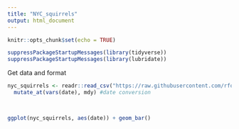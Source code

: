 ```yaml
---
title: "NYC_squirrels"
output: html_document
---
```


```r
knitr::opts_chunk$set(echo = TRUE)
```

```r
suppressPackageStartupMessages(library(tidyverse))
suppressPackageStartupMessages(library(lubridate))
```

Get data and format
```r
nyc_squirrels <- readr::read_csv("https://raw.githubusercontent.com/rfordatascience/tidytuesday/master/data/2019/2019-10-29/nyc_squirrels.csv") %>% 
  mutate_at(vars(date), mdy) #date conversion

 
```


```r
ggplot(nyc_squirrels, aes(date)) + geom_bar()
```

